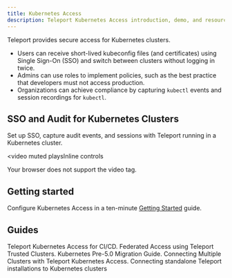 ```yaml
---
title: Kubernetes Access
description: Teleport Kubernetes Access introduction, demo, and resources.
---
```


Teleport provides secure access for Kubernetes clusters.

- Users can receive short-lived kubeconfig files (and certificates) using Single Sign-On (SSO) and switch between clusters without logging in twice.
- Admins can use roles to implement policies, such as the best practice that developers must not access production.
- Organizations can achieve compliance by capturing `kubectl` events and session recordings for `kubectl`.

## SSO and Audit for Kubernetes Clusters

Set up SSO, capture audit events, and sessions with Teleport running in a Kubernetes cluster.

<video
  muted
  playsInline
  controls
>
  <source
    src="https://goteleport.com/teleport/videos/kubernetes-access/kubelogin.mp4"
    type="video/mp4"
  />

  <source
    src="https://goteleport.com/teleport/videos/kubernetes-access/kubelogin.webm"
    type="video/webm"
  />

  Your browser does not support the video tag.
</video>

## Getting started

Configure Kubernetes Access in a ten-minute [Getting Started](./getting-started.mdx) guide.

## Guides

<TileSet>
  <Tile icon="kubernetes" title="Teleport Kubernetes Access for CI/CD" href="./guides/cicd.mdx">
    Teleport Kubernetes Access for CI/CD.
  </Tile>
  <Tile icon="kubernetes" title="Teleport Kubernetes Access and Trusted Clusters" href="./guides/federation.mdx">
    Federated Access using Teleport Trusted Clusters.
  </Tile>
  <Tile icon="kubernetes" title="Kubernetes Migration Guide" href="./guides/migration.mdx">
    Kubernetes Pre-5.0 Migration Guide.
  </Tile>
  <Tile icon="kubernetes" title="Kubernetes Access Multiple Clusters" href="./guides/multiple-clusters.mdx">
    Connecting Multiple Clusters with Teleport Kubernetes Access.
  </Tile>
  <Tile icon="kubernetes" title="Kubernetes Access from standalone Teleport" href="./guides/standalone-teleport.mdx">
    Connecting standalone Teleport installations to Kubernetes clusters
  </Tile>
</TileSet>
